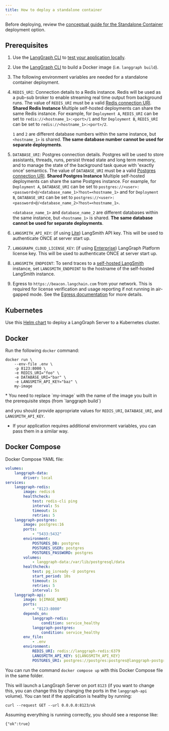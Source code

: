 ```yaml
---
title: How to deploy a standalone container
---
```

Before deploying, review the [conceptual guide for the Standalone Container](langgraph_standalone_container) deployment option.

## Prerequisites

1. Use the [LangGraph CLI](langgraph_cli) to [test your application locally](local-server).
2. Use the [LangGraph CLI](langgraph_cli) to build a Docker image (i.e. `langgraph build`).
3. The following environment variables are needed for a standalone container deployment.
  1. `REDIS_URI`: Connection details to a Redis instance. Redis will be used as a pub-sub broker to enable streaming real time output from background runs. The value of `REDIS_URI` must be a valid [Redis connection URI](https://redis-py.readthedocs.io/en/stable/connections.html#redis.Redis.from_url).
    <Note>
      **Shared Redis Instance**
      Multiple self-hosted deployments can share the same Redis instance. For example, for `Deployment A`, `REDIS_URI` can be set to `redis://<hostname_1>:<port>/1` and for `Deployment B`, `REDIS_URI` can be set to `redis://<hostname_1>:<port>/2`.
      
      `1` and `2` are different database numbers within the same instance, but `<hostname_1>` is shared. **The same database number cannot be used for separate deployments**.
    </Note>
  2. `DATABASE_URI`: Postgres connection details. Postgres will be used to store assistants, threads, runs, persist thread state and long term memory, and to manage the state of the background task queue with 'exactly once' semantics. The value of `DATABASE_URI` must be a valid [Postgres connection URI](https://www.postgresql.org/docs/current/libpq-connect.html#LIBPQ-CONNSTRING-URIS).
    <Note>
      **Shared Postgres Instance**
      Multiple self-hosted deployments can share the same Postgres instance. For example, for `Deployment A`, `DATABASE_URI` can be set to `postgres://<user>:<password>@/<database_name_1>?host=<hostname_1>` and for `Deployment B`, `DATABASE_URI` can be set to `postgres://<user>:<password>@/<database_name_2>?host=<hostname_1>`.
      
      `<database_name_1>` and `database_name_2` are different databases within the same instance, but `<hostname_1>` is shared. **The same database cannot be used for separate deployments**.
    </Note>
  3. `LANGSMITH_API_KEY`: (if using [Lite](langgraph_server#server-versions)) LangSmith API key. This will be used to authenticate ONCE at server start up.
  4. `LANGGRAPH_CLOUD_LICENSE_KEY`: (if using [Enterprise](langgraph_data_plane#licensing)) LangGraph Platform license key. This will be used to authenticate ONCE at server start up.
  5. `LANGSMITH_ENDPOINT`: To send traces to a [self-hosted LangSmith](https://docs.smith.langchain.com/self_hosting) instance, set `LANGSMITH_ENDPOINT` to the hostname of the self-hosted LangSmith instance.
4. Egress to `https://beacon.langchain.com` from your network. This is required for license verification and usage reporting if not running in air-gapped mode. See the [Egress documentation](https://langchain-ai.github.io/langgraph/cloud/deployment/egress/) for more details.

<a id="helm"></a>
## Kubernetes

Use this [Helm chart](https://github.com/langchain-ai/helm/blob/main/charts/langgraph-cloud/README.md) to deploy a LangGraph Server to a Kubernetes cluster.

## Docker

Run the following `docker` command:

```shell
docker run \
    --env-file .env \
    -p 8123:8000 \
    -e REDIS_URI="foo" \
    -e DATABASE_URI="bar" \
    -e LANGSMITH_API_KEY="baz" \
    my-image
```

<Note>
  * You need to replace `my-image` with the name of the image you built in the prerequisite steps (from `langgraph build`)
  
  and you should provide appropriate values for `REDIS_URI`, `DATABASE_URI`, and `LANGSMITH_API_KEY`.
  
  * If your application requires additional environment variables, you can pass them in a similar way.
</Note>

## Docker Compose

Docker Compose YAML file:

```yml
volumes:
    langgraph-data:
        driver: local
services:
    langgraph-redis:
        image: redis:6
        healthcheck:
            test: redis-cli ping
            interval: 5s
            timeout: 1s
            retries: 5
    langgraph-postgres:
        image: postgres:16
        ports:
            - "5433:5432"
        environment:
            POSTGRES_DB: postgres
            POSTGRES_USER: postgres
            POSTGRES_PASSWORD: postgres
        volumes:
            - langgraph-data:/var/lib/postgresql/data
        healthcheck:
            test: pg_isready -U postgres
            start_period: 10s
            timeout: 1s
            retries: 5
            interval: 5s
    langgraph-api:
        image: ${IMAGE_NAME}
        ports:
            - "8123:8000"
        depends_on:
            langgraph-redis:
                condition: service_healthy
            langgraph-postgres:
                condition: service_healthy
        env_file:
            - .env
        environment:
            REDIS_URI: redis://langgraph-redis:6379
            LANGSMITH_API_KEY: ${LANGSMITH_API_KEY}
            POSTGRES_URI: postgres://postgres:postgres@langgraph-postgres:5432/postgres?sslmode=disable
```

You can run the command `docker compose up` with this Docker Compose file in the same folder.

This will launch a LangGraph Server on port `8123` (if you want to change this, you can change this by changing the ports in the `langgraph-api` volume). You can test if the application is healthy by running:

```shell
curl --request GET --url 0.0.0.0:8123/ok
```

Assuming everything is running correctly, you should see a response like:

```shell
{"ok":true}
```
